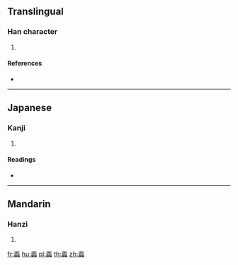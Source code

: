 {{character info/new}}
==Translingual==

===Han character===
{{Han char|rn=142|rad=虫|as=13|sn=19|four=|canj=MOLII}}

# {{defn|Han|sort=虫13}}

====References====
* {{Han ref|kx=1098.470|dkj=33666|dj=1563.030|hdz=42896.090|uh=87F8|ud=34808}}

----

==Japanese==

===Kanji===
{{ja-kanji|grade=|rs=虫13}}

# {{defn|lang=ja|sort=虫13}}

====Readings====
* {{ja-readings|on=[[れい]] (rei), [[ら]] (ra), [[り]] (ri), [[らい]] (rai)|kun=[[ひさご]] (hisago), [[にな]] (nina)|nanori=}}

----

==Mandarin==

===Hanzi===
{{cmn-hanzi|pin=[[lǐ]] ([[li3]])|wg=li<sup>3</sup>}}

# {{defn|lang=cmn|sort=虫13}}

[[fr:蟸]]
[[hu:蟸]]
[[pl:蟸]]
[[th:蟸]]
[[zh:蟸]]